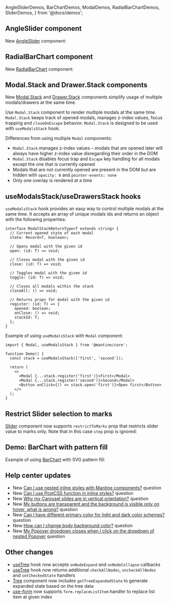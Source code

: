   AngleSliderDemos,
  BarChartDemos,
  ModalDemos,
  RadialBarChartDemos,
  SliderDemos,
} from '@docs/demos';


## AngleSlider component

New [AngleSlider](/core/angle-slider/) component:

<Demo data={AngleSliderDemos.marks} />

## RadialBarChart component

New [RadialBarChart](/charts/radial-bar-chart/) component:

<Demo data={RadialBarChartDemos.labels} />

## Modal.Stack and Drawer.Stack components

New [Modal.Stack](/core/modal/) and [Drawer.Stack](/core/drawer) components simplify usage of multiple modals/drawers at the same time.

Use `Modal.Stack` component to render multiple modals at the same time.
`Modal.Stack` keeps track of opened modals, manages z-index values, focus trapping
and `closeOnEscape` behavior. `Modal.Stack` is designed to be used with `useModalsStack` hook.

Differences from using multiple `Modal` components:

- `Modal.Stack` manages z-index values – modals that are opened later will always have higher z-index value disregarding their order in the DOM
- `Modal.Stack` disables focus trap and `Escape` key handling for all modals except the one that is currently opened
- Modals that are not currently opened are present in the DOM but are hidden with `opacity: 0` and `pointer-events: none`
- Only one overlay is rendered at a time

<Demo data={ModalDemos.stack} />

## useModalsStack/useDrawersStack hooks

`useModalsStack` hook provides an easy way to control multiple modals at the same time.
It accepts an array of unique modals ids and returns an object with the following properties:

```tsx
interface ModalStackReturnType<T extends string> {
  // Current opened state of each modal
  state: Record<T, boolean>;

  // Opens modal with the given id
  open: (id: T) => void;

  // Closes modal with the given id
  close: (id: T) => void;

  // Toggles modal with the given id
  toggle: (id: T) => void;

  // Closes all modals within the stack
  closeAll: () => void;

  // Returns props for modal with the given id
  register: (id: T) => {
    opened: boolean;
    onClose: () => void;
    stackId: T;
  };
}
```

Example of using `useModalsStack` with `Modal` component:

```tsx
import { Modal, useModalsStack } from '@mantine/core';

function Demo() {
  const stack = useModalsStack(['first', 'second']);

  return (
    <>
      <Modal {...stack.register('first')}>First</Modal>
      <Modal {...stack.register('second')}>Second</Modal>
      <Button onClick={() => stack.open('first')}>Open first</Button>
    </>
  );
}
```

## Restrict Slider selection to marks

[Slider](/core/slider) component now supports `restrictToMarks` prop that restricts slider value to marks only.
Note that in this case `step` prop is ignored:

<Demo data={SliderDemos.restrictToMarks} />

## Demo: BarChart with pattern fill

Example of using [BarChart](/charts/bar-chart) with SVG pattern fill:

<Demo data={BarChartDemos.stripes} />

## Help center updates

- New [Can I use nested inline styles with Mantine components?](https://help.mantine.dev/q/nested-inline-styles) question
- New [Can I use PostCSS function in inline styles?](https://help.mantine.dev/q/postcss-fns-inline) question
- New [Why my Carousel slides are in vertical orientation?](https://help.mantine.dev/q/carousel-missing-styles) question
- New [My buttons are transparent and the background is visible only on hover, what is wrong?](https://help.mantine.dev/q/transparent-buttons) question
- New [Can I have different primary color for light and dark color schemes?](https://help.mantine.dev/q/primary-virtual-color) question
- New [How can I change body background color?](https://help.mantine.dev/q/body-background) question
- New [My Popover dropdown closes when I click on the dropdown of nested Popover](https://help.mantine.dev/q/nested-popover-closes) question

## Other changes

- [useTree](/core/tree/) hook now accepts `onNodeExpand` and `onNodeCollapse` callbacks
- [useTree](/core/tree/) hook now returns additional `checkAllNodes`, `uncheckAllNodes` and `setCheckedState` handlers
- [Tree](/core/tree) component now includes `getTreeExpandedState` to generate expanded state based on the tree data
- [use-form](/form/use-form) now supports `form.replaceListItem` handler to replace list item at given index
